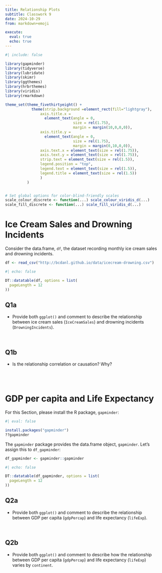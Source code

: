 ```yaml
---
title: Relationship Plots
subtitle: Classwork 9
date: 2024-10-29
from: markdown+emoji

execute: 
  eval: true
  echo: true
---
```


```r
#| include: false

library(gapminder)
library(tidyverse)
library(lubridate)
library(skimr)
library(ggthemes)
library(hrbrthemes)
library(viridis)
library(rmarkdown)

theme_set(theme_fivethirtyeight() +
            theme(strip.background =element_rect(fill="lightgray"),
                axis.title.x = 
                  element_text(angle = 0,
                               size = rel(1.75),
                               margin = margin(10,0,0,0)),
                axis.title.y = 
                  element_text(angle = 0,
                               size = rel(1.75),
                               margin = margin(0,10,0,0)),
                axis.text.x = element_text(size = rel(1.75)),
                axis.text.y = element_text(size = rel(1.75)),
                strip.text = element_text(size = rel(1.5)),
                legend.position = "top",
                legend.text = element_text(size = rel(1.5)),
                legend.title = element_text(size = rel(1.5))
                )
          )


# Set global options for color-blind-friendly scales
scale_colour_discrete <- function(...) scale_colour_viridis_d(...)
scale_fill_discrete <- function(...) scale_fill_viridis_d(...)

```

# Ice Cream Sales and Drowning Incidents
Consider the data.frame, `df`, the dataset recording monthly ice cream sales and drowning incidents. 

```r
df <- read_csv("http://bcdanl.github.io/data/icecream-drowning.csv")
```


```r
#| echo: false

DT::datatable(df, options = list(
  pageLength = 12
))
```


## Q1a
- Provide both `ggplot()` and comment to describe the relationship between ice cream sales (`IceCreamSales`) and drowning incidents (`DrowningIncidents`).

<br>

## Q1b
- Is the relationship correlation or causation? Why?

<br><br>



# GDP per capita and Life Expectancy 

For this Section, please install the R package, `gapminder`:
```r
#| eval: false

install.packages("gapminder")
??gapminder
```

The `gapminder` package provides the data.frame object, `gapminder`. Let's assign this to `df_gapminder`:

```r
df_gapminder <- gapminder::gapminder
```


```r
#| echo: false

DT::datatable(df_gapminder, options = list(
  pageLength = 12
))
```


## Q2a
- Provide both `ggplot()` and comment to describe the relationship between GDP per capita (`gdpPercap`) and life expectancy (`lifeExp`).

<br>

## Q2b
- Provide both `ggplot()` and comment to describe how the relationship between GDP per capita (`gdpPercap`) and life expectancy (`lifeExp`) varies by `continent`.

<br>
